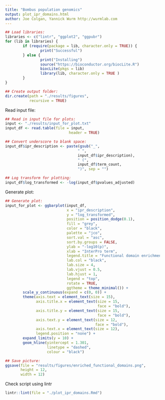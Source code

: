 ```yaml
---
title: "Bombus population genomics"
output: plot_ipr_domains.html
author: Joe Colgan, Yannick Wurm http://wurmlab.com
---
```


```r
## Load libraries:
libraries <- c("lintr", "ggplot2", "ggpubr")
for (lib in libraries) {
        if (require(package = lib, character.only = TRUE)) {
                print("Successful")
        } else {
                print("Installing")
                source("https://bioconductor.org/biocLite.R")
                biocLite(pkgs = lib)
                library(lib, character.only = TRUE )
        }
}

## Create output folder:
dir.create(path = "./results/figures",
           recursive = TRUE)

```

Read input file:

```r
## Read in input file for plots:
input <- "./results/input_for_plot.txt"
input_df <- read.table(file = input,
                             header = TRUE)

## Convert underscore to blank space:
input_df$ipr_description <- paste(gsub("_",
                                 " ",
                                 input_df$ipr_description),
                                 " (",
                                 input_df$term_count,
                                 ")", sep = "")

## Log transform for plotting:
input_df$log_transformed <- -log(input_df$pvalues_adjusted)
```

Generate plot:

```r
## Generate plot:
input_for_plot <- ggbarplot(input_df,
                            x = "ipr_description",
                            y = "log_transformed",
                            position = position_dodge(0.1),
                            fill = "grey",
                            color = "black",
                            palette = "jco",
                            sort.val = "asc",
                            sort.by.groups = FALSE,
                            ylab = "-log10(p)",
                            xlab = "InterPro term",
                            legend.title = "Functional domain enrichment",
                            lab.col = "black",
                            lab.size = 4,
                            lab.vjust = 0.5,
                            lab.hjust = 1,
                            legend = "top",
                            rotate = TRUE,
                            ggtheme = theme_minimal()) +
        scale_y_continuous(expand = c(0, 0)) +
        theme(axis.text = element_text(size = 15),
              axis.title.x = element_text(size = 15,
                                          face = "bold"),
              axis.title.y = element_text(size = 15,
                                          face = "bold"),
              axis.text.y = element_text(size = 12,
                                         face = "bold"),
              axis.text.x = element_text(size = 12),
              legend.position = "none") +
        expand_limits(y = 10) +
        geom_hline(yintercept = 1.301,
                   linetype = "dashed",
                   colour = "black")

## Save picture:
ggsave(file = "results/figures/enriched_functional_domains.png",
       height = 12,
       width = 12)
```

Check script using lintr

```r
lintr::lint(file = "./plot_ipr_domains.Rmd")
```



